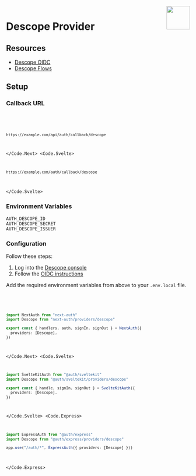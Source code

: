 
<img align="right" src="/img/providers/descope.svg" width="64" height="64" />

# Descope Provider

## Resources

- [Descope OIDC](https://docs.descope.com/customize/auth/oidc)
- [Descope Flows](https://docs.descope.com/customize/flows)

## Setup

### Callback URL

<Code>
  <Code.Next>

```bash
https://example.com/api/auth/callback/descope
```

  </Code.Next>
  <Code.Svelte>

```bash
https://example.com/auth/callback/descope
```

  </Code.Svelte>
</Code>

### Environment Variables

```
AUTH_DESCOPE_ID
AUTH_DESCOPE_SECRET
AUTH_DESCOPE_ISSUER
```

### Configuration

Follow these steps:

1. Log into the [Descope console](https://app.descope.com)
2. Follow the [OIDC instructions](https://docs.descope.com/customize/auth/oidc)

Add the required environment variables from above to your `.env.local` file.

<Code>
  <Code.Next>

```ts filename="/auth.ts"
import NextAuth from "next-auth"
import Descope from "next-auth/providers/descope"

export const { handlers, auth, signIn, signOut } = NextAuth({
  providers: [Descope],
})
```

  </Code.Next>
  <Code.Svelte>

```ts filename="/src/auth.ts"
import SvelteKitAuth from "@auth/sveltekit"
import Descope from "@auth/sveltekit/providers/descope"

export const { handle, signIn, signOut } = SvelteKitAuth({
  providers: [Descope],
})
```

  </Code.Svelte>
  <Code.Express>

```ts filename="/src/app.ts"
import ExpressAuth from "@auth/express"
import Descope from "@auth/express/providers/descope"

app.use("/auth/*", ExpressAuth({ providers: [Descope] }))
```

  </Code.Express>
</Code>

